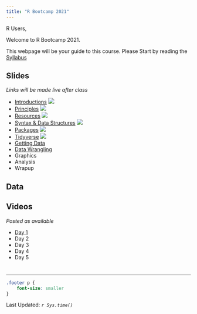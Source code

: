 ```yaml
---
title: "R Bootcamp 2021"
---
```


R Users, 

Welcome to R Bootcamp 2021.  

This webpage will be your guide to this course. Please Start by reading the 
[Syllabus](syllabus.html)


## Slides

*Links will be made live after class*

* [Introductions](00-Introductions.html) [![](images/pdf.png)](pdf/Introductions.pdf)
* [Principles](01-Principles.html) [![](images/pdf.png)](pdf/Principles.pdf)
* [Resources](02-Resources.html) [![](images/pdf.png)](pdf/Resources.pdf)
* [Syntax & Data Structures](03-Syntax.html) [![](images/pdf.png)](pdf/Syntax.pdf)
* [Packages](04-Packages.html) [![](images/pdf.png)](pdf/Packages.pdf)
* [Tidyverse](05-Tidyverse.html) [![](images/pdf.png)](pdf/Tidyverse.pdf)
* [Getting Data](06-GettingData.html)
* [Data Wrangling](07-DataWrangling.html)
* Graphics
* Analysis
* Wrapup

## Data


## Videos

*Posted as available*

* [Day 1](https://web.microsoftstream.com/video/e3995b77-2d34-4bd8-94c6-d2c14b0564f1)
* Day 2
* Day 3
* Day 4
* Day 5


# {.footer}
<hr>
```css
.footer p {
    font-size: smaller
}
```
Last Updated: *`r Sys.time()`*

